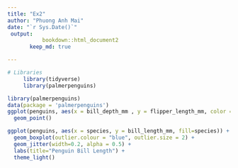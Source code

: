 ```yaml
---
title: "Ex2"
author: "Phuong Anh Mai"
date: "`r Sys.Date()`"
 output:
           bookdown::html_document2
       keep_md: true

---
```

```r
# Libraries
     library(tidyverse)
     library(palmerpenguins)
```

```r
library(palmerpenguins)
data(package = 'palmerpenguins')
ggplot(penguins, aes(x = bill_depth_mm , y = flipper_length_mm, color = species)) +
  geom_point()
```
 
```r
ggplot(penguins, aes(x = species, y = bill_length_mm, fill=species)) +
  geom_boxplot(outlier.colour = "blue", outlier.size = 2) +
  geom_jitter(width=0.2, alpha = 0.5) +
  labs(title="Penguin Bill Length") +
  theme_light()
```

